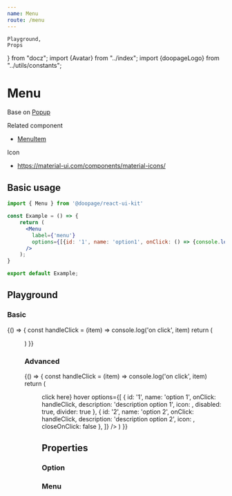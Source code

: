 ```yaml
---
name: Menu
route: /menu
---
```





    Playground,
    Props
} from "docz"; import {Avatar} from "../index"; import {doopageLogo} from "../utils/constants";

# Menu
Base on [Popup](https://huynhhuyhiep.github.io/doopage-react-ui-kit/popup)

Related component
- [MenuItem](https://huynhhuyhiep.github.io/doopage-react-ui-kit/menu-item)

Icon
- https://material-ui.com/components/material-icons/

## Basic usage

```jsx
import { Menu } from '@doopage/react-ui-kit'

const Example = () => {
    return (
      <Menu
        label={'menu'}
        options={[{id: '1', name: 'option1', onClick: () => {console.log('on click')}}]}
      />
    );
}

export default Example;
```

## Playground

### Basic
<Playground>
    {() =>
    {
        const handleClick = (item) => console.log('on click', item)
        return (
            <Menu
                label={'menu'}
                options={[
                    {name: 'option 1', onClick: handleClick},
                    {name: 'option 2', onClick: handleClick},
                ]}
            />
        )
    }}
</Playground>

### Advanced
<Playground>
    {() =>
    {
        const handleClick = (item) => console.log('on click', item)
        return (
            <Menu
                button={<div style={{width: 100, backgroundColor: 'gray', textAlign: 'center', color: '#fff'}}>click
                    here</div>}
                hover
                options={[
                    {
                        id: '1',
                        name: 'option 1',
                        onClick: handleClick,
                        description: 'description option 1',
                        icon: <AdbIcon/>,
                        disabled: true,
                        divider: true
                    },
                    {
                        id: '2',
                        name: 'option 2',
                        onClick: handleClick,
                        description: 'description option 2',
                        icon: <Avatar src={doopageLogo} size='small' shadow={false}/>,
                        closeOnClick: false
                    },
                ]}
            />
        )
    }}
</Playground>

## Properties

### Option
<Props of={MenuOption}/>

### Menu
<Props of={Menu}/>
